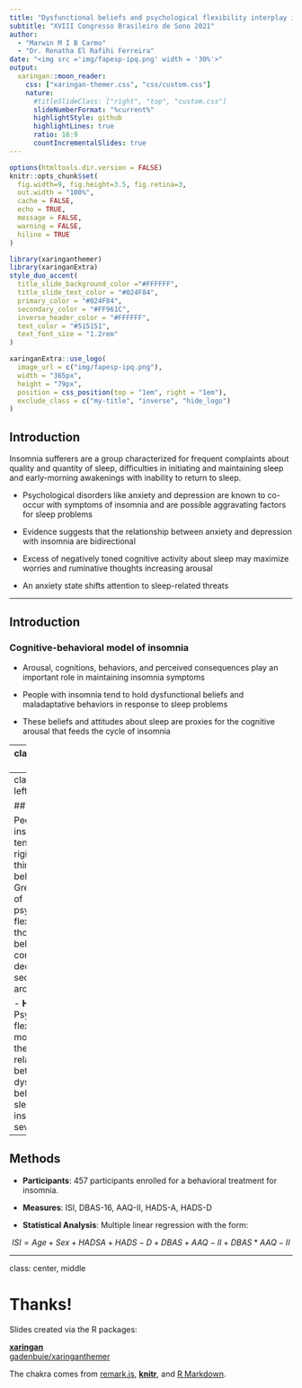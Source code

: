 ```yaml
---
title: "Dysfunctional beliefs and psychological flexibility interplay in insomnia severity reports from a multi-centric Brazilian sample"
subtitle: "XVIII Congresso Brasileiro de Sono 2021"
author: 
  - "Marwin M I B Carmo"
  - "Dr. Renatha El Rafihi Ferreira"
date: "<img src ='img/fapesp-ipq.png' width = '30%'>"
output:
  xaringan::moon_reader:
    css: ["xaringan-themer.css", "css/custom.css"]
    nature:
      #titleSlideClass: ["right", "top", "custom.css"]
      slideNumberFormat: "%current%"
      highlightStyle: github
      highlightLines: true
      ratio: 16:9
      countIncrementalSlides: true
---
```


```r
options(htmltools.dir.version = FALSE)
knitr::opts_chunk$set(
  fig.width=9, fig.height=3.5, fig.retina=3,
  out.width = "100%",
  cache = FALSE,
  echo = TRUE,
  message = FALSE, 
  warning = FALSE,
  hiline = TRUE
)
```

```r
library(xaringanthemer)
library(xaringanExtra)
style_duo_accent(
  title_slide_background_color ="#FFFFFF",
  title_slide_text_color = "#024F84",
  primary_color = "#024F84",
  secondary_color = "#FF961C",
  inverse_header_color = "#FFFFFF",
  text_color = "#515151",
  text_font_size = "1.2rem"
)
```

```r
xaringanExtra::use_logo(
  image_url = c("img/fapesp-ipq.png"),
  width = "365px",
  height = "79px",
  position = css_position(top = "1em", right = "1em"),
  exclude_class = c("my-title", "inverse", "hide_logo")
)
```

## Introduction

Insomnia sufferers are a group characterized for frequent complaints about quality and quantity of sleep, difficulties in initiating and maintaining sleep and early-morning awakenings with inability to return to sleep.

- Psychological disorders like anxiety and depression are known to co-occur with symptoms of insomnia and are possible aggravating factors for sleep problems

- Evidence suggests that the relationship between anxiety and depression with insomnia are bidirectional

- Excess of negatively toned cognitive activity about sleep may maximize worries and ruminative thoughts increasing arousal

- An anxiety state shifts attention to sleep-related threats

---

## Introduction
### Cognitive-behavioral model of insomnia

- Arousal, cognitions, behaviors, and perceived consequences play an important role in maintaining insomnia symptoms

- People with insomnia tend to hold dysfunctional beliefs and maladaptative behaviors in response to sleep problems

- These beliefs and attitudes about sleep are proxies for the cognitive arousal that feeds the cycle of insomnia

---
class: center, middle

```r
knitr::include_graphics("img/ong-model.jpg")
```

---
class: middle, left

## Hypotesis

People with insomnia tend to be rigid in their thinking and behaviors. Greater levels of psychological flexibility in thoughts and behaviours contributes to decreases in secondary arousal. 

- <b>Hypotesis</b>: Psychological flexibility moderates the relationship  between dysfunctional beliefs about sleep and insomnia severity.

---

## Methods

- **Participants**: 457 participants enrolled for a behavioral treatment for insomnia.

- **Measures**: ISI, DBAS-16, AAQ-II, HADS-A, HADS-D

- **Statistical Analysis**: Multiple linear regression with the form:

$$ 
ISI = Age + Sex + HADSA + HADS-D + DBAS + AAQ-II + DBAS*AAQ-II 
$$

---
class: center, middle

# Thanks!

Slides created via the R packages:

[**xaringan**](https://github.com/yihui/xaringan)<br>
[gadenbuie/xaringanthemer](https://github.com/gadenbuie/xaringanthemer)

The chakra comes from [remark.js](https://remarkjs.com), [**knitr**](http://yihui.name/knitr), and [R Markdown](https://rmarkdown.rstudio.com).

